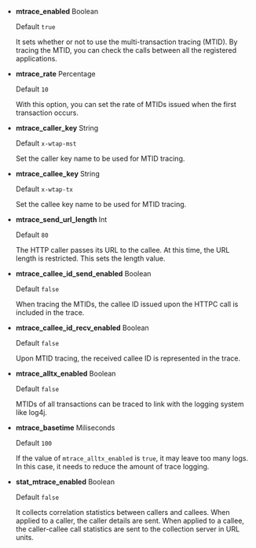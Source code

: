 - **mtrace_enabled** <span class='type'>Boolean</span>

  Default `true`

  It sets whether or not to use the multi-transaction tracing (MTID). By tracing the MTID, you can check the calls between all the registered applications.

- **mtrace_rate** <span class='type'>Percentage</span>

  Default `10`

  With this option, you can set the rate of MTIDs issued when the first transaction occurs.

- **mtrace_caller_key** <span class='type'>String</span>

  Default `x-wtap-mst`

  Set the caller key name to be used for MTID tracing.

- **mtrace_callee_key** <span class='type'>String</span>

  Default `x-wtap-tx`

  Set the callee key name to be used for MTID tracing.

- **mtrace_send_url_length** <span class='type'>Int</span>

  Default `80`

  The HTTP caller passes its URL to the callee. At this time, the URL length is restricted. This sets the length value.

- **mtrace_callee_id_send_enabled** <span class='type'>Boolean</span>

  Default `false`

  When tracing the MTIDs, the callee ID issued upon the HTTPC call is included in the trace.

- **mtrace_callee_id_recv_enabled** <span class='type'>Boolean</span>

  Default `false`

  Upon MTID tracing, the received callee ID is represented in the trace.

- **mtrace_alltx_enabled** <span class='type'>Boolean</span>

  Default `false`

  MTIDs of all transactions can be traced to link with the logging system like log4j.

- **mtrace_basetime** <span class='type'>Miliseconds</span>

  Default `100`

  If the value of `mtrace_alltx_enabled` is `true`, it may leave too many logs. In this case, it needs to reduce the amount of trace logging.

- **stat_mtrace_enabled** <span class='type'>Boolean</span>

  Default `false`

  It collects correlation statistics between callers and callees. When applied to a caller, the caller details are sent. When applied to a callee, the caller-callee call statistics are sent to the collection server in URL units.
